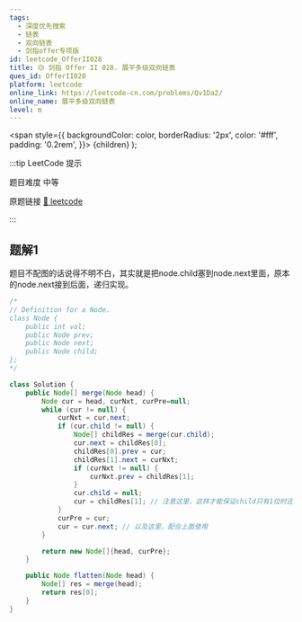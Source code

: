 ```yaml
---
tags:
  - 深度优先搜索
  - 链表
  - 双向链表
  - 剑指offer专项版
id: leetcode_OfferII028
title: 🟡 剑指 Offer II 028. 展平多级双向链表
ques_id: OfferII028
platform: leetcode
online_link: https://leetcode-cn.com/problems/Qv1Da2/
online_name: 展平多级双向链表
level: m
---
```


  <span
    style={{
      backgroundColor: color,
      borderRadius: '2px',
      color: '#fff',
      padding: '0.2rem',
    }}>
    {children}
  </span>
);

:::tip LeetCode 提示

题目难度 <Highlight color="#ffc01e">中等</Highlight>

原题链接 [🔗 leetcode](https://leetcode-cn.com/problems/Qv1Da2/)

:::

## 题解1

题目不配图的话说得不明不白，其实就是把node.child塞到node.next里面，原本的node.next接到后面，递归实现。


```java
/*
// Definition for a Node.
class Node {
    public int val;
    public Node prev;
    public Node next;
    public Node child;
};
*/

class Solution {
    public Node[] merge(Node head) {
        Node cur = head, curNxt, curPre=null;
        while (cur != null) {
            curNxt = cur.next;
            if (cur.child != null) {
                Node[] childRes = merge(cur.child);
                cur.next = childRes[0];
                childRes[0].prev = cur;
                childRes[1].next = curNxt;
                if (curNxt != null) {
                    curNxt.prev = childRes[1];
                }
                cur.child = null;
                cur = childRes[1]; // 注意这里，这样才能保证child只有1位时还能连得上
            }
            curPre = cur;
            cur = cur.next; // 以及这里，配合上面使用
        }

        return new Node[]{head, curPre};
    }

    public Node flatten(Node head) {
        Node[] res = merge(head);
        return res[0];
    }
}
```

